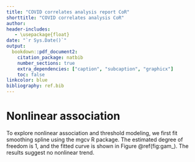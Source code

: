 ```yaml
---
title: "COVID correlates analysis report CoR"
shorttitle: "COVID correlates analysis CoR"
author:
header-includes:
   - \usepackage{float}
date: "`r Sys.Date()`"
output:
  bookdown::pdf_document2:
    citation_package: natbib
    number_sections: true
    extra_dependencies: ["caption", "subcaption", "graphicx"]
    toc: false
linkcolor: blue
bibliography: ref.bib
---
```



<!-- ```{r cor-coxph-setup, echo = FALSE, message = FALSE} -->
<!-- library(here) -->
<!-- library(latex2exp) -->
<!-- here::i_am("cor_coxph/report.Rmd") -->
<!-- ``` -->


\newcommand{\studyname}{mock}
\newcommand{\pathCoRoutput}{output}

# Nonlinear association

To explore nonlinear association and threshold modeling, we first fit smoothing spline using the mgcv R package. The estimated degree of freedom is 1, and the fitted curve is shown in Figure \@ref(fig:gam_\studyname). The results suggest no nonlinear trend.

\begin{figure}[H]
    \centering
    \includegraphics[width=1\textwidth]{\pathCoRoutput/gam_\studyname}
    \caption{GAM fit of risk of infection versus markers. Clinical covariates are adjusted, weights are ignored.}
    \label{fig:gam_\studyname}
\end{figure}


<!-- We also fit a loess curve and the results are shown in Figure \@ref(fig:binaryloess).  -->
<!-- \begin{figure}[H] -->
<!--     \centering -->
<!--     \includegraphics[width=1\textwidth]{\pathCoRoutput/binaryloess_\studyname} -->
<!--     \caption{Loess fit of risk of infection versus markers. No clinical covariates are adjusted, weights are passed to the loess function.} -->
<!--     \label{fig:binaryloess_\studyname} -->
<!-- \end{figure} -->
